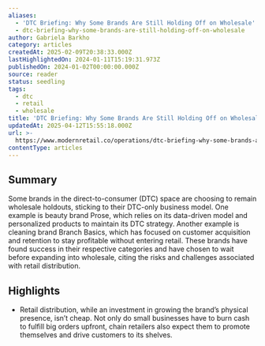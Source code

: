 ```yaml
---
aliases:
  - 'DTC Briefing: Why Some Brands Are Still Holding Off on Wholesale'
  - dtc-briefing-why-some-brands-are-still-holding-off-on-wholesale
author: Gabriela Barkho
category: articles
createdAt: 2025-02-09T20:38:33.000Z
lastHighlightedOn: 2024-01-11T15:19:31.973Z
publishedOn: 2024-01-02T00:00:00.000Z
source: reader
status: seedling
tags:
  - dtc
  - retail
  - wholesale
title: 'DTC Briefing: Why Some Brands Are Still Holding Off on Wholesale'
updatedAt: 2025-04-12T15:55:18.000Z
url: >-
  https://www.modernretail.co/operations/dtc-briefing-why-some-brands-are-still-holding-off-on-wholesale/?utm_source=mrdis&utm_medium=email
contentType: articles
---
```

## Summary

Some brands in the direct-to-consumer (DTC) space are choosing to remain wholesale holdouts, sticking to their DTC-only business model. One example is beauty brand Prose, which relies on its data-driven model and personalized products to maintain its DTC strategy. Another example is cleaning brand Branch Basics, which has focused on customer acquisition and retention to stay profitable without entering retail. These brands have found success in their respective categories and have chosen to wait before expanding into wholesale, citing the risks and challenges associated with retail distribution.

## Highlights

- Retail distribution, while an investment in growing the brand’s physical presence, isn’t cheap. Not only do small businesses have to burn cash to fulfill big orders upfront, chain retailers also expect them to promote themselves and drive customers to its shelves.

